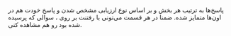 
پاسخ‌ها به ترتیب هر بخش و بر اساس نوع ارزیابی مشخص شدن و پاسخ خودت هم در اون‌ها متمایز شده. ضمنا در هر قسمت می‌تونی با رفتنت بر روی  <HelpIcon fontSize="small" color="action" />
 ، سوالی که پرسیده شده بود رو هم مشاهده کنی.